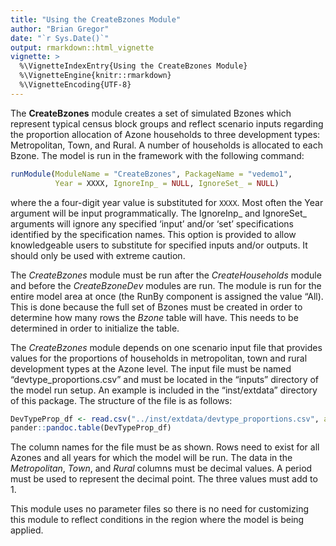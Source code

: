 ```yaml
---
title: "Using the CreateBzones Module"
author: "Brian Gregor"
date: "`r Sys.Date()`"
output: rmarkdown::html_vignette
vignette: >
  %\VignetteIndexEntry{Using the CreateBzones Module}
  %\VignetteEngine{knitr::rmarkdown}
  %\VignetteEncoding{UTF-8}
---
```


The **CreateBzones** module creates a set of simulated Bzones which represent typical census block groups and reflect scenario inputs regarding the proportion allocation of Azone households to three development types: Metropolitan, Town, and Rural. A number of households is allocated to each Bzone. The model is run in the framework with the following command:
```r
runModule(ModuleName = "CreateBzones", PackageName = "vedemo1", 
          Year = XXXX, IgnoreInp_ = NULL, IgnoreSet_ = NULL)
```
where the a four-digit year value is substituted for `XXXX`. Most often the Year argument will be input programmatically. The IgnoreInp_ and IgnoreSet_ arguments will ignore any specified 'input' and/or 'set' specifications identified by the specification names. This option is provided to allow knowledgeable users to substitute for specified inputs and/or outputs. It should only be used with extreme caution.

The *CreateBzones* module must be run after the *CreateHouseholds* module and before the *CreateBzoneDev* modules are run. The module is run for the entire model area at once (the RunBy component is assigned the value "All). This is done because the full set of Bzones must be created in order to determine how many rows the *Bzone* table will have. This needs to be determined in order to initialize the table.

The *CreateBzones* module depends on one scenario input file that provides values for the proportions of households in metropolitan, town and rural development types at the Azone level. The input file must be named "devtype_proportions.csv" and must be located in the "inputs" directory of the model run setup. An example is included in the "inst/extdata" directory of this package. The structure of the file is as follows:
```r
DevTypeProp_df <- read.csv("../inst/extdata/devtype_proportions.csv", as.is = TRUE)
pander::pandoc.table(DevTypeProp_df)
```
The column names for the file must be as shown. Rows need to exist for all Azones and all years for which the model will be run. The data in the *Metropolitan*, *Town*, and *Rural* columns must be decimal values. A period must be used to represent the decimal point. The three values must add to 1.

This module uses no parameter files so there is no need for customizing this module to reflect conditions in the region where the model is being applied.
